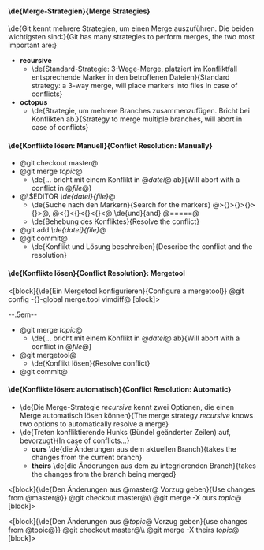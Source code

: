 ==== \de{Merge-Strategien}{Merge Strategies} ====

\de{Git kennt mehrere Strategien, um einen Merge auszuführen. Die beiden wichtigsten sind:}{Git has many strategies to perform merges, the two most important are:}
* '''recursive'''
** \de{Standard-Strategie: 3-Wege-Merge, platziert im Konfliktfall entsprechende Marker in den betroffenen Dateien}{Standard strategy: a 3-way merge, will place markers into files in case of conflicts}
* '''octopus'''
** \de{Strategie, um mehrere Branches zusammenzufügen. Bricht bei Konflikten ab.}{Strategy to merge multiple branches, will abort in case of conflicts}

==== \de{Konflikte lösen: Manuell}{Conflict Resolution: Manually} ====

* @git checkout master@
* @git merge ''topic''@
** \de{... bricht mit einem Konflikt in @''datei''@ ab}{Will abort with a conflict in @''file''@}
* @\$EDITOR ''\de{datei}{file}''@
** \de{Suche nach den Markern}{Search for the markers} @>{}>{}>{}>{}>@, @<{}<{}<{}<{}<@ \de{und}{and} @=====@
** \de{Behebung des Konfliktes}{Resolve the conflict}
* @git add ''\de{datei}{file}''@
* @git commit@
** \de{Konflikt und Lösung beschreiben}{Describe the conflict and the resolution}

==== \de{Konflikte lösen}{Conflict Resolution}: Mergetool ====

<[block]{\de{Ein Mergetool konfigurieren}{Configure a mergetool}}
@git config -{}-global merge.tool vimdiff@
[block]>

--.5em--

* @git merge ''topic''@
** \de{... bricht mit einem Konflikt in @''datei''@ ab}{Will abort with a conflict in @''file''@}
* @git mergetool@
** \de{Konflikt lösen}{Resolve conflict}
* @git commit@

==== \de{Konflikte lösen: automatisch}{Conflict Resolution: Automatic} ====

* \de{Die Merge-Strategie ''recursive'' kennt zwei Optionen, die einen Merge automatisch lösen können}{The merge strategy ''recursive'' knows two options to automatically resolve a merge}
* \de{Treten konfliktierende Hunks (Bündel geänderter Zeilen) auf, bevorzugt}{In case of conflicts...}
** '''ours''' \de{die Änderungen aus dem aktuellen Branch}{takes the changes from the current branch}
** '''theirs''' \de{die Änderungen aus dem zu integrierenden Branch}{takes the changes from the branch being merged}

<[block]{\de{Den Änderungen aus @master@ Vorzug geben}{Use changes from @master@}}
@git checkout master@\\
@git merge -X ours ''topic''@
[block]>

<[block]{\de{Den Änderungen aus @''topic''@ Vorzug geben}{use changes from @topic@}}
@git checkout master@\\
@git merge -X theirs ''topic''@
[block]>
